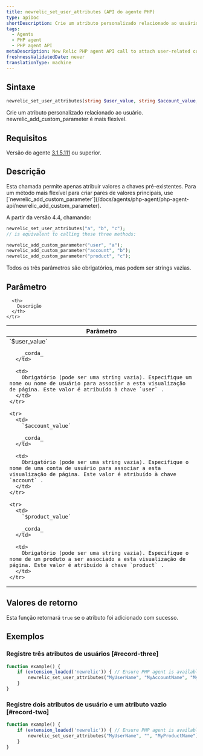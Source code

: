 ```yaml
---
title: newrelic_set_user_attributes (API do agente PHP)
type: apiDoc
shortDescription: Crie um atributo personalizado relacionado ao usuário. newrelic_add_custom_parameter é mais flexível.
tags:
  - Agents
  - PHP agent
  - PHP agent API
metaDescription: New Relic PHP agent API call to attach user-related custom attributes to APM and browser events.
freshnessValidatedDate: never
translationType: machine
---
```


## Sintaxe

```php
newrelic_set_user_attributes(string $user_value, string $account_value, string $product_value)
```

Crie um atributo personalizado relacionado ao usuário. newrelic_add_custom_parameter é mais flexível.

## Requisitos

Versão do agente [3.1.5.111](/docs/release-notes/agent-release-notes/php-release-notes/php-agent-315111) ou superior.

## Descrição

<Callout variant="tip">
  Esta chamada permite apenas atribuir valores a chaves pré-existentes. Para um método mais flexível para criar pares de valores principais, use [`newrelic_add_custom_parameter`](/docs/agents/php-agent/php-agent-api/newrelic_add_custom_parameter).
</Callout>

A partir da versão 4.4, chamando:

```php
newrelic_set_user_attributes("a", "b", "c");
// is equivalent to calling these three methods:

newrelic_add_custom_parameter("user", "a");  
newrelic_add_custom_parameter("account", "b"); 
newrelic_add_custom_parameter("product", "c");
```

Todos os três parâmetros são obrigatórios, mas podem ser strings vazias.

## Parâmetro

<table>
  <thead>
    <tr>
      <th width="25%">
        Parâmetro
      </th>

      <th>
        Descrição
      </th>
    </tr>
  </thead>

  <tbody>
    <tr>
      <td>
        `$user_value`

        _corda_
      </td>

      <td>
        Obrigatório (pode ser uma string vazia). Especifique um nome ou nome de usuário para associar a esta visualização de página. Este valor é atribuído à chave `user` .
      </td>
    </tr>

    <tr>
      <td>
        `$account_value`

        _corda_
      </td>

      <td>
        Obrigatório (pode ser uma string vazia). Especifique o nome de uma conta de usuário para associar a esta visualização de página. Este valor é atribuído à chave `account` .
      </td>
    </tr>

    <tr>
      <td>
        `$product_value`

        _corda_
      </td>

      <td>
        Obrigatório (pode ser uma string vazia). Especifique o nome de um produto a ser associado a esta visualização de página. Este valor é atribuído à chave `product` .
      </td>
    </tr>
  </tbody>
</table>

## Valores de retorno

Esta função retornará `true` se o atributo foi adicionado com sucesso.

## Exemplos

### Registre três atributos de usuários [#record-three]

```php
function example() {
    if (extension_loaded('newrelic')) { // Ensure PHP agent is available
        newrelic_set_user_attributes("MyUserName", "MyAccountName", "MyProductName");
    }
}
```

### Registre dois atributos de usuário e um atributo vazio [#record-two]

```php
function example() {
    if (extension_loaded('newrelic')) { // Ensure PHP agent is available
        newrelic_set_user_attributes("MyUserName", "", "MyProductName");
    }
}
```
